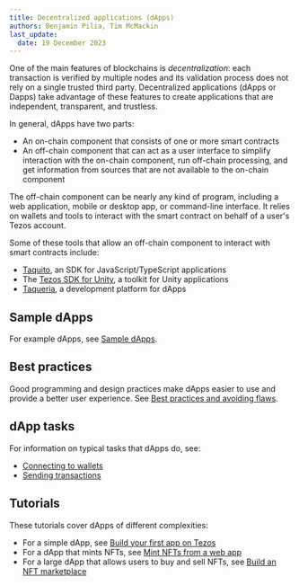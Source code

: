 ```yaml
---
title: Decentralized applications (dApps)
authors: Benjamin Pilia, Tim McMackin
last_update:
  date: 19 December 2023
---
```



One of the main features of blockchains is _decentralization_: each transaction is verified by multiple nodes and its validation process does not rely on a single trusted third party.
Decentralized applications (dApps or Dapps) take advantage of these features to create applications that are independent, transparent, and trustless.

In general, dApps have two parts:

- An on-chain component that consists of one or more smart contracts
- An off-chain component that can act as a user interface to simplify interaction with the on-chain component, run off-chain processing, and get information from sources that are not available to the on-chain component

The off-chain component can be nearly any kind of program, including a web application, mobile or desktop app, or command-line interface.
It relies on wallets and tools to interact with the smart contract on behalf of a user's Tezos account.

<LucidDiagram width="640px" height="480px" src="https://lucid.app/documents/embedded/8caf9ef1-11e4-454a-bbb6-ef4852515959" id=".4NXymECcQqz" />

Some of these tools that allow an off-chain component to interact with smart contracts include:

- [Taquito](./dApps/taquito), an SDK for JavaScript/TypeScript applications
- The [Tezos SDK for Unity](./dApps/unity), a toolkit for Unity applications
- [Taqueria](https://taqueria.io/), a development platform for dApps

## Sample dApps

For example dApps, see [Sample dApps](./dApps/samples).

## Best practices

Good programming and design practices make dApps easier to use and provide a better user experience.
See [Best practices and avoiding flaws](./dApps/best-practices).

## dApp tasks

For information on typical tasks that dApps do, see:

- [Connecting to wallets](./dApps/wallets)
- [Sending transactions](./dApps/sending-transactions)

## Tutorials

These tutorials cover dApps of different complexities:

- For a simple dApp, see [Build your first app on Tezos](./tutorials/build-your-first-app)
- For a dApp that mints NFTs, see [Mint NFTs from a web app](./tutorials/create-an-nft/nft-web-app)
- For a large dApp that allows users to buy and sell NFTs, see [Build an NFT marketplace](./tutorials/build-an-nft-marketplace)
